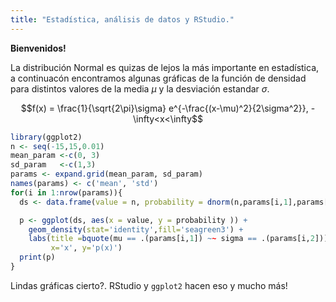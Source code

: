 ```yaml
---
title: "Estadística, análisis de datos y RStudio."
---
```



__Bienvenidos!__

La distribución Normal es quizas de lejos la más importante en estadística, a continuacón encontramos algunas gráficas de la función de densidad para distintos valores de la media $\mu$ y la desviación estandar $\sigma$.

$$f(x) = \frac{1}{\sqrt{2\pi}\sigma} e^{-\frac{(x-\mu)^2}{2\sigma^2}}, -\infty<x<\infty$$

```r
library(ggplot2)
n <- seq(-15,15,0.01)
mean_param <-c(0, 3)
sd_param   <-c(1,3)
params <- expand.grid(mean_param, sd_param)
names(params) <- c('mean', 'std')
for(i in 1:nrow(params)){
  ds <- data.frame(value = n, probability = dnorm(n,params[i,1],params[i,2]))

  p <- ggplot(ds, aes(x = value, y = probability )) +
    geom_density(stat='identity',fill='seagreen3') +
    labs(title =bquote(mu == .(params[i,1]) ~~ sigma == .(params[i,2])),
         x='x', y='p(x)')
  print(p)
}
```

Lindas gráficas cierto?. RStudio y  `ggplot2` hacen eso y mucho más!
